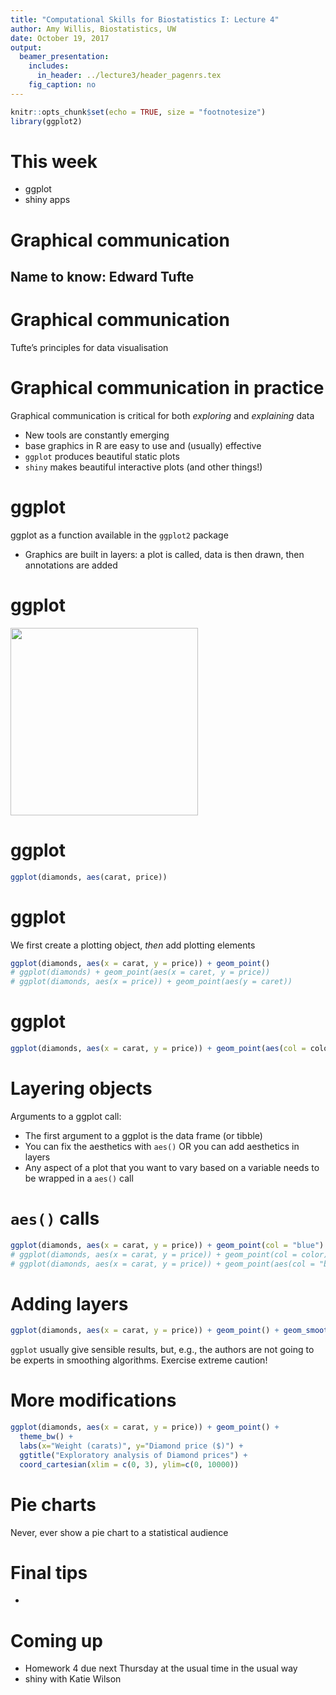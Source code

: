```yaml
---
title: "Computational Skills for Biostatistics I: Lecture 4"
author: Amy Willis, Biostatistics, UW
date: October 19, 2017
output:
  beamer_presentation:
    includes:
      in_header: ../lecture3/header_pagenrs.tex
    fig_caption: no
---
```


```r
knitr::opts_chunk$set(echo = TRUE, size = "footnotesize")
library(ggplot2)
```

# This week

- ggplot
- shiny apps

# Graphical communication

Name to know: Edward Tufte
-

# Graphical communication

Tufte's principles for data visualisation

# Graphical communication in practice

Graphical communication is critical for both *exploring* and *explaining* data

- New tools are constantly emerging
- base graphics in R are easy to use and (usually) effective
- `ggplot` produces beautiful static plots
- `shiny` makes beautiful interactive plots (and other things!)

# ggplot

ggplot as a function available in the `ggplot2` package

- Graphics are built in layers: a plot is called, data is then drawn, then annotations are added

# ggplot

![](images/documentation.png){width=300px}

# ggplot

```r
ggplot(diamonds, aes(carat, price))
```

# ggplot

We first create a plotting object, *then* add plotting elements

```r
ggplot(diamonds, aes(x = carat, y = price)) + geom_point()
# ggplot(diamonds) + geom_point(aes(x = caret, y = price))
# ggplot(diamonds, aes(x = price)) + geom_point(aes(y = caret))
```

# ggplot

```r
ggplot(diamonds, aes(x = carat, y = price)) + geom_point(aes(col = color), alpha = 0.2)
```

# Layering objects

Arguments to a ggplot call:

- The first argument to a ggplot is the data frame (or tibble)
- You can fix the aesthetics with `aes()` OR you can add aesthetics in layers
- Any aspect of a plot that you want to vary based on a variable needs to be wrapped in a `aes()` call

# `aes()` calls

```r
ggplot(diamonds, aes(x = carat, y = price)) + geom_point(col = "blue")
# ggplot(diamonds, aes(x = carat, y = price)) + geom_point(col = color)
# ggplot(diamonds, aes(x = carat, y = price)) + geom_point(aes(col = "blue"))
```

# Adding layers

```r
ggplot(diamonds, aes(x = carat, y = price)) + geom_point() + geom_smooth()
```

`ggplot` usually give sensible results, but, e.g., the authors are not going to be experts in smoothing algorithms. Exercise extreme caution!

# More modifications

```r
ggplot(diamonds, aes(x = carat, y = price)) + geom_point() +
  theme_bw() +
  labs(x="Weight (carats)", y="Diamond price ($)") +
  ggtitle("Exploratory analysis of Diamond prices") +
  coord_cartesian(xlim = c(0, 3), ylim=c(0, 10000))
```

# Pie charts

Never, ever show a pie chart to a statistical audience


# Final tips

-

#

# Coming up

- Homework 4 due next Thursday at the usual time in the usual way
- shiny with Katie Wilson
